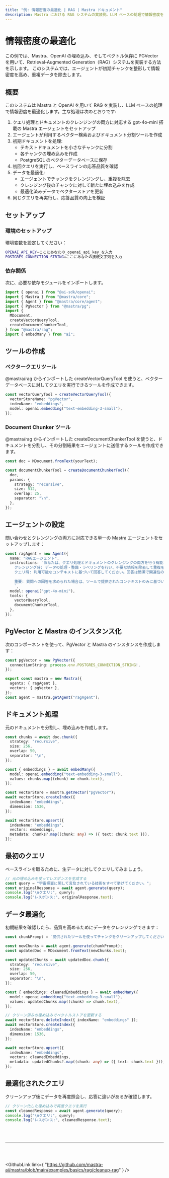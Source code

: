 ```yaml
---
title: "例: 情報密度の最適化 | RAG | Mastra ドキュメント"
description: Mastra における RAG システムの実装例。LLM ベースの処理で情報密度を最適化し、データの重複を除去します。
---
```




# 情報密度の最適化

この例では、Mastra、OpenAI の埋め込み、そしてベクトル保存に PGVector を用いて、Retrieval-Augmented Generation（RAG）システムを実装する方法を示します。
このシステムでは、エージェントが初期チャンクを整形して情報密度を高め、重複データを除去します。

## 概要

このシステムは Mastra と OpenAI を用いて RAG を実装し、LLM ベースの処理で情報密度を最適化します。主な処理は次のとおりです:

1. クエリ処理とドキュメントのクレンジングの両方に対応する gpt-4o-mini 搭載の Mastra エージェントをセットアップ
2. エージェントが利用するベクター検索およびドキュメント分割ツールを作成
3. 初期ドキュメントを処理:
   - テキストドキュメントを小さなチャンクに分割
   - 各チャンクの埋め込みを作成
   - PostgreSQL のベクターデータベースに保存
4. 初回クエリを実行し、ベースラインの応答品質を確認
5. データを最適化:
   - エージェントでチャンクをクレンジングし、重複を除去
   - クレンジング後のチャンクに対して新たに埋め込みを作成
   - 最適化済みデータでベクターストアを更新
6. 同じクエリを再実行し、応答品質の向上を検証

## セットアップ

### 環境のセットアップ

環境変数を設定してください：

```bash filename=".env"
OPENAI_API_KEY=ここにあなたの_openai_api_key_を入力
POSTGRES_CONNECTION_STRING=ここにあなたの接続文字列を入力
```


### 依存関係

次に、必要な依存モジュールをインポートします。

```typescript copy showLineNumbers filename="index.ts"
import { openai } from "@ai-sdk/openai";
import { Mastra } from "@mastra/core";
import { Agent } from "@mastra/core/agent";
import { PgVector } from "@mastra/pg";
import {
  MDocument,
  createVectorQueryTool,
  createDocumentChunkerTool,
} from "@mastra/rag";
import { embedMany } from "ai";
```


## ツールの作成

### ベクタークエリツール

@mastra/rag からインポートした createVectorQueryTool を使うと、ベクターデータベースに対してクエリを実行できるツールを作成できます。

```typescript copy showLineNumbers{8} filename="index.ts"
const vectorQueryTool = createVectorQueryTool({
  vectorStoreName: "pgVector",
  indexName: "embeddings",
  model: openai.embedding("text-embedding-3-small"),
});
```


### Document Chunker ツール

@mastra/rag からインポートした createDocumentChunkerTool を使うと、ドキュメントを分割し、その分割結果をエージェントに送信するツールを作成できます。

```typescript copy showLineNumbers{14} filename="index.ts"
const doc = MDocument.fromText(yourText);

const documentChunkerTool = createDocumentChunkerTool({
  doc,
  params: {
    strategy: "recursive",
    size: 512,
    overlap: 25,
    separator: "\n",
  },
});
```


## エージェントの設定

問い合わせとクレンジングの両方に対応できる単一の Mastra エージェントをセットアップします：

```typescript copy showLineNumbers{26} filename="index.ts"
const ragAgent = new Agent({
  name: "RAGエージェント",
  instructions: `あなたは、クエリ処理とドキュメントのクレンジングの両方を行う有能なアシスタントです。
    クレンジング時: データの処理・整備・ラベリングを行い、不要な情報を除去して重複を排除しつつ、重要な事実は保持してください。
    クエリ時: 利用可能なコンテキストに基づいて回答してください。回答は簡潔で関連性の高いものにしてください。
    
    重要: 質問への回答を求められた場合は、ツールで提供されたコンテキストのみに基づいて回答してください。コンテキストに質問へ完全に回答するのに十分な情報がない場合は、その旨を明確に述べてください。
    `,
  model: openai("gpt-4o-mini"),
  tools: {
    vectorQueryTool,
    documentChunkerTool,
  },
});
```


## PgVector と Mastra のインスタンス化

次のコンポーネントを使って、PgVector と Mastra のインスタンスを作成します：

```typescript copy showLineNumbers{41} filename="index.ts"
const pgVector = new PgVector({
  connectionString: process.env.POSTGRES_CONNECTION_STRING!,
});

export const mastra = new Mastra({
  agents: { ragAgent },
  vectors: { pgVector },
});
const agent = mastra.getAgent("ragAgent");
```


## ドキュメント処理

元のドキュメントを分割し、埋め込みを作成します。

```typescript copy showLineNumbers{49} filename="index.ts"
const chunks = await doc.chunk({
  strategy: "recursive",
  size: 256,
  overlap: 50,
  separator: "\n",
});

const { embeddings } = await embedMany({
  model: openai.embedding("text-embedding-3-small"),
  values: chunks.map((chunk) => chunk.text),
});

const vectorStore = mastra.getVector("pgVector");
await vectorStore.createIndex({
  indexName: "embeddings",
  dimension: 1536,
});

await vectorStore.upsert({
  indexName: "embeddings",
  vectors: embeddings,
  metadata: chunks?.map((chunk: any) => ({ text: chunk.text })),
});
```


## 最初のクエリ

ベースラインを取るために、生データに対してクエリしてみましょう。

```typescript copy showLineNumbers{73} filename="index.ts"
// 元の埋め込みを使ってレスポンスを生成する
const query = "宇宙探査に関して言及されている技術をすべて挙げてください。";
const originalResponse = await agent.generate(query);
console.log("\nクエリ:", query);
console.log("レスポンス:", originalResponse.text);
```


## データ最適化

初期結果を確認したら、品質を高めるためにデータをクレンジングできます：

```typescript copy showLineNumbers{79} filename="index.ts"
const chunkPrompt = `提供されたツールを使ってチャンクをクリーンアップしてください。宇宙に関係のない不要な情報を必ず除外し、重複を削除してください。`;

const newChunks = await agent.generate(chunkPrompt);
const updatedDoc = MDocument.fromText(newChunks.text);

const updatedChunks = await updatedDoc.chunk({
  strategy: "recursive",
  size: 256,
  overlap: 50,
  separator: "\n",
});

const { embeddings: cleanedEmbeddings } = await embedMany({
  model: openai.embedding("text-embedding-3-small"),
  values: updatedChunks.map((chunk) => chunk.text),
});

// クリーン済みの埋め込みでベクトルストアを更新する
await vectorStore.deleteIndex({ indexName: "embeddings" });
await vectorStore.createIndex({
  indexName: "embeddings",
  dimension: 1536,
});

await vectorStore.upsert({
  indexName: "embeddings",
  vectors: cleanedEmbeddings,
  metadata: updatedChunks?.map((chunk: any) => ({ text: chunk.text })),
});
```


## 最適化されたクエリ

クリーンアップ後にデータを再度照会し、応答に違いがあるか確認します。

```typescript copy showLineNumbers{109} filename="index.ts"
// クリーン化した埋め込みで再度クエリを実行
const cleanedResponse = await agent.generate(query);
console.log("\nクエリ:", query);
console.log("レスポンス:", cleanedResponse.text);
```

<br />

<br />

<hr className="dark:border-[#404040] border-gray-300" />

<br />

<br />

<GithubLink
  link={
"https://github.com/mastra-ai/mastra/blob/main/examples/basics/rag/cleanup-rag"
}
/>

